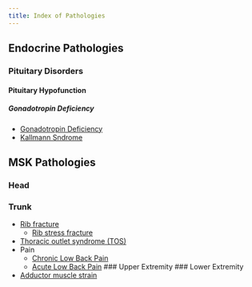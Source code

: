 ```yaml
---
title: Index of Pathologies
---
```


## Endocrine Pathologies

### Pituitary Disorders

#### Pituitary Hypofunction

##### Gonadotropin Deficiency

- [Gonadotropin Deficiency]({{< var ref-gonadotropin-deficiency.path >}})
- [Kallmann Sndrome]({{< var ref-kallmann-syndrome.path >}})

## MSK Pathologies
### Head
### Trunk

- [Rib fracture]({{< var ref-rib-fracture.path >}})
    - [Rib stress fracture]({{< var ref-rib-stress-fracture.path >}})
- [Thoracic outlet syndrome (TOS)]({{< var ref-thoracic-outlet.syndrome.path >}})
- Pain
    - [Chronic Low Back Pain]({{< var ref-chronic-low-back-pain.path >}})
    - [Acute Low Back Pain]({{< ref-acute-low-back-pain.path >}})
### Upper Extremity
### Lower Extremity

- [Adductor muscle strain]({{< var adductor-muscle-strain.path >}})